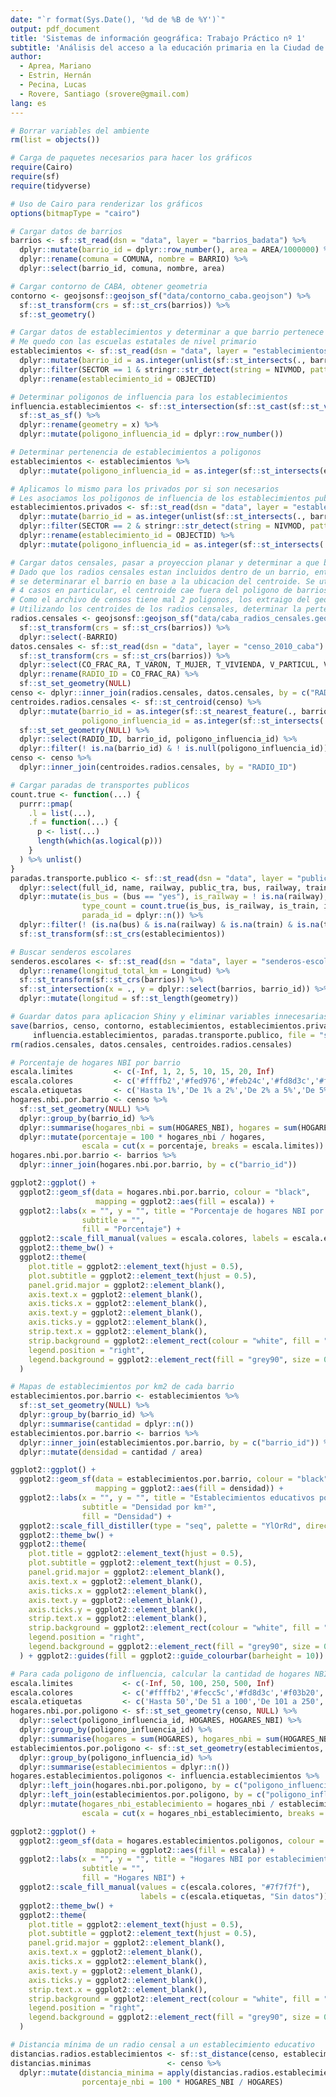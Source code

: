 ```yaml
---
date: "`r format(Sys.Date(), '%d de %B de %Y')`"
output: pdf_document
title: 'Sistemas de información geográfica: Trabajo Práctico nº 1'
subtitle: 'Análisis del acceso a la educación primaria en la Ciudad de Buenos Aires'
author: 
  - Aprea, Mariano
  - Estrin, Hernán
  - Pecina, Lucas
  - Rovere, Santiago (srovere@gmail.com)
lang: es
---
```


```r
# Borrar variables del ambiente
rm(list = objects())

# Carga de paquetes necesarios para hacer los gráficos
require(Cairo)
require(sf)
require(tidyverse)

# Uso de Cairo para renderizar los gráficos
options(bitmapType = "cairo")

# Cargar datos de barrios
barrios <- sf::st_read(dsn = "data", layer = "barrios_badata") %>%
  dplyr::mutate(barrio_id = dplyr::row_number(), area = AREA/1000000) %>%
  dplyr::rename(comuna = COMUNA, nombre = BARRIO) %>%
  dplyr::select(barrio_id, comuna, nombre, area)

# Cargar contorno de CABA, obtener geometria
contorno <- geojsonsf::geojson_sf("data/contorno_caba.geojson") %>%
  sf::st_transform(crs = sf::st_crs(barrios)) %>%
  sf::st_geometry()

# Cargar datos de establecimientos y determinar a que barrio pertenece cada uno de ellos
# Me quedo con las escuelas estatales de nivel primario
establecimientos <- sf::st_read(dsn = "data", layer = "establecimientos-educativos") %>%
  dplyr::mutate(barrio_id = as.integer(unlist(sf::st_intersects(., barrios)))) %>%
  dplyr::filter(SECTOR == 1 & stringr::str_detect(string = NIVMOD, pattern = "PriCom")) %>%
  dplyr::rename(establecimiento_id = OBJECTID)

# Determinar poligonos de influencia para los establecimientos
influencia.establecimientos <- sf::st_intersection(sf::st_cast(sf::st_voronoi(sf::st_union(establecimientos), contorno)), contorno) %>%
  sf::st_as_sf() %>%
  dplyr::rename(geometry = x) %>%
  dplyr::mutate(poligono_influencia_id = dplyr::row_number())

# Determinar pertenencia de establecimientos a poligonos
establecimientos <- establecimientos %>%
  dplyr::mutate(poligono_influencia_id = as.integer(sf::st_intersects(establecimientos, influencia.establecimientos)))

# Aplicamos lo mismo para los privados por si son necesarios
# Les asociamos los poligonos de influencia de los establecimientos publicos
establecimientos.privados <- sf::st_read(dsn = "data", layer = "establecimientos-educativos") %>%
  dplyr::mutate(barrio_id = as.integer(unlist(sf::st_intersects(., barrios)))) %>%
  dplyr::filter(SECTOR == 2 & stringr::str_detect(string = NIVMOD, pattern = "PriCom")) %>%
  dplyr::rename(establecimiento_id = OBJECTID) %>%
  dplyr::mutate(poligono_influencia_id = as.integer(sf::st_intersects(., influencia.establecimientos)))

# Cargar datos censales, pasar a proyeccion planar y determinar a que barrio pertenece cada uno de ellos
# Dado que los radios censales estan incluidos dentro de un barrio, entonces para evitar problemas de proyeccion
# se determinarar el barrio en base a la ubicacion del centroide. Se utiliza st_nearest_feature porque para
# 4 casos en particular, el centroide cae fuera del poligono de barrios (por los "huecos" que tiene)
# Como el archivo de censos tiene mal 2 poligonos, los extraigo del geojson y luego hago join con los datos censales.
# Utilizando los centroides de los radios censales, determinar la pertenencia a los poligonos de influencia.
radios.censales <- geojsonsf::geojson_sf("data/caba_radios_censales.geojson") %>%
  sf::st_transform(crs = sf::st_crs(barrios)) %>%
  dplyr::select(-BARRIO)
datos.censales <- sf::st_read(dsn = "data", layer = "censo_2010_caba") %>%
  sf::st_transform(crs = sf::st_crs(barrios)) %>%
  dplyr::select(CO_FRAC_RA, T_VARON, T_MUJER, T_VIVIENDA, V_PARTICUL, V_COLECTIV) %>%
  dplyr::rename(RADIO_ID = CO_FRAC_RA) %>%
  sf::st_set_geometry(NULL)
censo <- dplyr::inner_join(radios.censales, datos.censales, by = c("RADIO_ID"))
centroides.radios.censales <- sf::st_centroid(censo) %>%
  dplyr::mutate(barrio_id = as.integer(sf::st_nearest_feature(., barrios)),
                poligono_influencia_id = as.integer(sf::st_intersects(., influencia.establecimientos))) %>%
  sf::st_set_geometry(NULL) %>%
  dplyr::select(RADIO_ID, barrio_id, poligono_influencia_id) %>%
  dplyr::filter(! is.na(barrio_id) & ! is.null(poligono_influencia_id))
censo <- censo %>%
  dplyr::inner_join(centroides.radios.censales, by = "RADIO_ID")

# Cargar paradas de transportes publicos
count.true <- function(...) {
  purrr::pmap(
    .l = list(...),
    .f = function(...) {
      p <- list(...)
      length(which(as.logical(p)))
    }
  ) %>% unlist()
}
paradas.transporte.publico <- sf::st_read(dsn = "data", layer = "public_transport_stops_caba") %>%
  dplyr::select(full_id, name, railway, public_tra, bus, railway, train, tram) %>%
  dplyr::mutate(is_bus = (bus == "yes"), is_railway = ! is.na(railway), is_train = (train == "yes"), is_tram = (tram == "yes"),
                type_count = count.true(is_bus, is_railway, is_train, is_tram),
                parada_id = dplyr::n()) %>%
  dplyr::filter(! (is.na(bus) & is.na(railway) & is.na(train) & is.na(tram))) %>%
  sf::st_transform(sf::st_crs(establecimientos))

# Buscar senderos escolares
senderos.escolares <- sf::st_read(dsn = "data", layer = "senderos-escolares") %>%
  dplyr::rename(longitud_total_km = Longitud) %>%
  sf::st_transform(sf::st_crs(barrios)) %>%
  sf::st_intersection(x = ., y = dplyr::select(barrios, barrio_id)) %>%
  dplyr::mutate(longitud = sf::st_length(geometry))

# Guardar datos para aplicacion Shiny y eliminar variables innecesarias
save(barrios, censo, contorno, establecimientos, establecimientos.privados, senderos.escolares,
     influencia.establecimientos, paradas.transporte.publico, file = "sdig-2020-tp1/Dataset.RData")
rm(radios.censales, datos.censales, centroides.radios.censales)
```

```r
# Porcentaje de hogares NBI por barrio
escala.limites         <- c(-Inf, 1, 2, 5, 10, 15, 20, Inf)
escala.colores         <- c('#ffffb2','#fed976','#feb24c','#fd8d3c','#fc4e2a','#e31a1c','#b10026')
escala.etiquetas       <- c('Hasta 1%','De 1% a 2%','De 2% a 5%','De 5% a 10%', 'De 10% a 15%', 'De 15% a 20%', 'Más de 20%')
hogares.nbi.por.barrio <- censo %>%
  sf::st_set_geometry(NULL) %>%
  dplyr::group_by(barrio_id) %>%
  dplyr::summarise(hogares_nbi = sum(HOGARES_NBI), hogares = sum(HOGARES)) %>%
  dplyr::mutate(porcentaje = 100 * hogares_nbi / hogares,
                escala = cut(x = porcentaje, breaks = escala.limites))
hogares.nbi.por.barrio <- barrios %>%
  dplyr::inner_join(hogares.nbi.por.barrio, by = c("barrio_id"))

ggplot2::ggplot() +
  ggplot2::geom_sf(data = hogares.nbi.por.barrio, colour = "black",
                   mapping = ggplot2::aes(fill = escala)) +
  ggplot2::labs(x = "", y = "", title = "Porcentaje de hogares NBI por barrio",
                subtitle = "",
                fill = "Porcentaje") +
  ggplot2::scale_fill_manual(values = escala.colores, labels = escala.etiquetas) +
  ggplot2::theme_bw() +
  ggplot2::theme(
    plot.title = ggplot2::element_text(hjust = 0.5),
    plot.subtitle = ggplot2::element_text(hjust = 0.5),
    panel.grid.major = ggplot2::element_blank(),
    axis.text.x = ggplot2::element_blank(),
    axis.ticks.x = ggplot2::element_blank(),
    axis.text.y = ggplot2::element_blank(),
    axis.ticks.y = ggplot2::element_blank(),
    strip.text.x = ggplot2::element_blank(),
    strip.background = ggplot2::element_rect(colour = "white", fill = "white"),
    legend.position = "right",
    legend.background = ggplot2::element_rect(fill = "grey90", size = 0.1, linetype = "solid", colour = "black")
  )
```

```r
# Mapas de establecimientos por km2 de cada barrio
establecimientos.por.barrio <- establecimientos %>%
  sf::st_set_geometry(NULL) %>%
  dplyr::group_by(barrio_id) %>%
  dplyr::summarise(cantidad = dplyr::n())
establecimientos.por.barrio <- barrios %>%
  dplyr::inner_join(establecimientos.por.barrio, by = c("barrio_id")) %>%
  dplyr::mutate(densidad = cantidad / area)

ggplot2::ggplot() +
  ggplot2::geom_sf(data = establecimientos.por.barrio, colour = "black",
                   mapping = ggplot2::aes(fill = densidad)) +
  ggplot2::labs(x = "", y = "", title = "Establecimientos educativos por barrio",
                subtitle = "Densidad por km²",
                fill = "Densidad") +
  ggplot2::scale_fill_distiller(type = "seq", palette = "YlOrRd", direction = 1) +
  ggplot2::theme_bw() +
  ggplot2::theme(
    plot.title = ggplot2::element_text(hjust = 0.5),
    plot.subtitle = ggplot2::element_text(hjust = 0.5),
    panel.grid.major = ggplot2::element_blank(),
    axis.text.x = ggplot2::element_blank(),
    axis.ticks.x = ggplot2::element_blank(),
    axis.text.y = ggplot2::element_blank(),
    axis.ticks.y = ggplot2::element_blank(),
    strip.text.x = ggplot2::element_blank(),
    strip.background = ggplot2::element_rect(colour = "white", fill = "white"),
    legend.position = "right",
    legend.background = ggplot2::element_rect(fill = "grey90", size = 0.1, linetype = "solid", colour = "black")
  ) + ggplot2::guides(fill = ggplot2::guide_colourbar(barheight = 10))
```

```r
# Para cada poligono de influencia, calcular la cantidad de hogares NBI por establecimiento
escala.limites           <- c(-Inf, 50, 100, 250, 500, Inf)
escala.colores           <- c('#ffffb2','#fecc5c','#fd8d3c','#f03b20','#bd0026')
escala.etiquetas         <- c('Hasta 50','De 51 a 100','De 101 a 250','De 250 a 500', 'Más de 500')
hogares.nbi.por.poligono <- sf::st_set_geometry(censo, NULL) %>%
  dplyr::select(poligono_influencia_id, HOGARES, HOGARES_NBI) %>%
  dplyr::group_by(poligono_influencia_id) %>%
  dplyr::summarise(hogares = sum(HOGARES), hogares_nbi = sum(HOGARES_NBI))
establecimientos.por.poligono <- sf::st_set_geometry(establecimientos, NULL) %>%
  dplyr::group_by(poligono_influencia_id) %>%
  dplyr::summarise(establecimientos = dplyr::n())
hogares.establecimientos.poligonos <- influencia.establecimientos %>%
  dplyr::left_join(hogares.nbi.por.poligono, by = c("poligono_influencia_id")) %>%
  dplyr::left_join(establecimientos.por.poligono, by = c("poligono_influencia_id")) %>%
  dplyr::mutate(hogares_nbi_establecimiento = hogares_nbi / establecimientos,
                escala = cut(x = hogares_nbi_establecimiento, breaks = escala.limites))

ggplot2::ggplot() +
  ggplot2::geom_sf(data = hogares.establecimientos.poligonos, colour = "black",
                   mapping = ggplot2::aes(fill = escala)) +
  ggplot2::labs(x = "", y = "", title = "Hogares NBI por establecimientos educativos",
                subtitle = "",
                fill = "Hogares NBI") +
  ggplot2::scale_fill_manual(values = c(escala.colores, "#7f7f7f"), 
                             labels = c(escala.etiquetas, "Sin datos")) +
  ggplot2::theme_bw() +
  ggplot2::theme(
    plot.title = ggplot2::element_text(hjust = 0.5),
    plot.subtitle = ggplot2::element_text(hjust = 0.5),
    panel.grid.major = ggplot2::element_blank(),
    axis.text.x = ggplot2::element_blank(),
    axis.ticks.x = ggplot2::element_blank(),
    axis.text.y = ggplot2::element_blank(),
    axis.ticks.y = ggplot2::element_blank(),
    strip.text.x = ggplot2::element_blank(),
    strip.background = ggplot2::element_rect(colour = "white", fill = "white"),
    legend.position = "right",
    legend.background = ggplot2::element_rect(fill = "grey90", size = 0.1, linetype = "solid", colour = "black")
  )
```

```r
# Distancia mínima de un radio censal a un establecimiento educativo
distancias.radios.establecimientos <- sf::st_distance(censo, establecimientos)
distancias.minimas                 <- censo %>%
  dplyr::mutate(distancia_minima = apply(distancias.radios.establecimientos, MARGIN = 1, FUN = min),
                porcentaje_nbi = 100 * HOGARES_NBI / HOGARES)
```